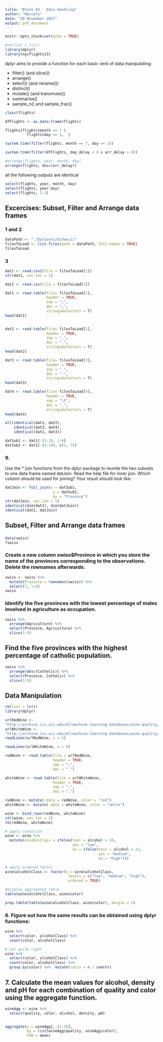 ---
title: "Block 03 - Data Handling"
author: "Marcelo"
date: "20 November 2017"
output: pdf_document
---

```{r setup, include=FALSE}
knitr::opts_chunk$set(echo = TRUE)
```

```{r, message=FALSE, warning=FALSE}
#rm(list = ls())
library(dplyr)
library(nycflights13)
```

dplyr aims to provide a function for each basic verb of data manipulating:

* filter() (and slice())
* arrange()
* select() (and rename())
* distinct()
* mutate() (and transmute())
* summarise()
* sample_n() and sample_frac()

```{r environment}
class(flights)
```

```{r}
dfFlights <- as.data.frame(flights)
```

```{r}
flights[flights$month == 7 &
          flights$day == 1,  ]
```

```{r}
system.time(filter(flights, month == 7, day == 1))
```

```{r}
system.time(filter(dfFlights, dep_delay < 0 & arr_delay > 0))
```


```{r}
#arrange(flights, year, month, day)
arrange(flights, desc(arr_delay))
```

all the following outputs are identical
```{r}
select(flights, year, month, day) 
select(flights, year:day)
select(flights, 1:3)
```


## Excercises: Subset, Filter and Arrange data frames

### 1 and 2
```{r}
dataPath <- "./Datasets/Schweiz/"
filesToLoad <- list.files(path = dataPath, full.names = TRUE)
filesToLoad
```

### 3
```{r}
dat1 <- read.csv2(file = filesToLoad[1])
str(dat1, vec.len = 1)
```


```{r}
dat2 <- read.csv(file = filesToLoad[2])
```



```{r}
dat1 <- read.table(file= filesToLoad[1],
                   header = TRUE,
                   sep = ";",
                   dec = ",",
                   stringsAsFactors = T)
head(dat1)
 
```

```{r}
dat2 <- read.table(file= filesToLoad[2],
                   header = TRUE,
                   sep = ",",
                   dec = ".",
                   stringsAsFactors = T)
head(dat2)
```



```{r}
dat3 <- read.table(file= filesToLoad[3],
                   header = TRUE,
                   sep = "_",
                   dec = "-",
                   stringsAsFactors = T)
head(dat3)
```

```{r}
dat4 <- read.table(file= filesToLoad[4],
                   header = TRUE,
                   sep = "\t",
                   dec = ",",
                   stringsAsFactors = T)
head(dat4)
```

```{r}
all(identical(dat1, dat2),
    identical(dat3, dat4),
    identical(dat1, dat3))
```


```{r}
datSub1 <- dat1[-(1:3), 1:6]
datSub2 <- dat1[-(4:10), c(1, 7)]
```


### 9.
Use the * join functions from the dplyr package to reunite the two subsets to one data frame
named datJoin. Read the help file for inner join. Which column should be used for joining?
Your result should look like:

```{r}
datJoin <- full_join(x = datSub1,
                      y = datSub2,
                      by = "Province")
str(datJoin, vec.len = 1)
identical(dim(dat1), dim(datJoin))
identical(dat1, datJoin)
```



## Subset, Filter and Arrange data frames

###


```{r}
data(swiss)
?swiss
```

### Create a new column swiss$Province in which you store the name of the provinces corresponding to the observations. Delete the rownames afterwards.

```{r}
swiss <- swiss %>%
  mutate(Province = rownames(swiss)) %>%
  select(7, 1:6)
swiss
``` 

### Identify the five provinces with the lowest percentage of males involved in agriculture as occupation. 


```{r}
swiss %>%
  arrange(Agriculture) %>%
  select(Province, Agriculture) %>%
  slice(1:5)
```



## Find the five provinces with the highest percentage of catholic population.
```{r}
swiss %>%
  arrange(desc(Catholic)) %>%
  select(Province, Catholic) %>%
  slice(1:5)
```

## Data Manipulation

```{r, message=FALSE, warning=FALSE}
rm(list = ls())
library(dplyr)
```



```{r}
urlRedWine <-
"http://archive.ics.uci.edu/ml/machine-learning-databases/wine-quality/winequality-red.csv"
urlWhiteWine <-
"http://archive.ics.uci.edu/ml/machine-learning-databases/wine-quality/winequality-white.csv"
readLines(urlRedWine, n = 5)
```

```{r}
readLines(urlWhiteWine, n = 5)
```

```{r}
redWine <- read.table(file = urlRedWine,
                      header = TRUE,
                      sep = ";",
                      dec = ".")

whiteWine <- read.table(file = urlWhiteWine,
                      header = TRUE,
                      sep = ";",
                      dec = ".")
```

```{r}
redWine <- mutate(.data = redWine, color = "red")
whiteWine <- mutate(.data = whiteWine, color = "white")
```

```{r}
wine <- bind_rows(redWine, whiteWine)
str(wine, vec.len = 2)
rm(redWine, whiteWine)
```

```{r}
# apply condition
wine <- wine %>%
  mutate(alcoholClass = ifelse(test = alcohol < 10,
                               yes = "low",
                               no = ifelse(test = alcohol < 12,
                                           yes = "medium",
                                           no = "high")))

# apply ordered factor
wine$alcoholClass <- factor(x = wine$alcoholClass,
                             levels = c("low", "medium", "high"),
                             ordered = TRUE)

#display aggregated table
table(wine$alcoholClass, wine$color)
```

```{r}
prop.table(table(wine$alcoholClass, wine$color), margin = 2)
```

### 6. Figure out how the same results can be obtained using dplyr functions:

```{r}
wine %>%
  select(color, alcoholClass) %>%
  count(color, alcoholClass)
```


```{r}
# not quite right
wine %>%
  select(color, alcoholClass) %>%
  count(color, alcoholClass) %>%
  group_by(color) %>%  mutate(ratio = n / sum(n))
```



## 7. Calculate the mean values for alcohol, density and pH for each combination of quality and color using the aggregate function.

```{r}
wineAgg <- wine %>%
  select(quality, color, alcohol, density, pH)
  
```


```{r}
aggregate(x = wineAgg[,-(1:2)],
          by = list(wineAgg$quality, wineAgg$color),
          FUN = mean)
```


















